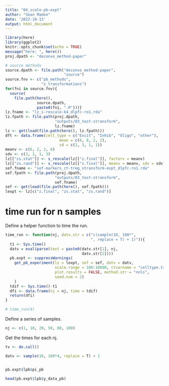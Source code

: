 ```yaml
---
title: "04_scale-pb-expt"
author: "Sean Maden"
date: '2022-10-13'
output: html_document
---
```


```r
library(here)
library(ggplot2)
knitr::opts_chunk$set(echo = TRUE)
message("here: ", here())
proj.dpath <- "deconvo_method-paper"

# source methods
source.dpath <- file.path("deconvo_method-paper",
                          "source")
source.fnv <- c("pb_methods", 
                "z_transformations")
for(fni in source.fnv){
  source(
    file.path(here(), 
              source.dpath, 
              paste0(fni, ".R")))}
lz.fname <- "lz_s-rescale-k4_dlpfc-ro1.rda"
lz.fpath <- file.path(proj.dpath, 
                      "outputs/03_test-stransform", 
                      lz.fname)
lz <- get(load(file.path(here(), lz.fpath)))
dft <- data.frame(cell_type = c("Excit", "Inhib", "Oligo", "other"),
                        mean = c(6, 8, 2, 2), 
                        sd = c(2, 3, 1, 1))
meanv <- c(6, 2, 2, 8)
sdv <- c(2, 1, 1, 3)
lz[["zs.stat"]] <- s_rescale(lz[["z.final"]], factorv = meanv)
lz[["zs.rand"]] <- s_rescale(lz[["z.final"]], meanv = meanv, sdv = sdv)
sef.fname <- "sef-markers_ct-treg_stransform-expt_dlpfc-ro1.rda"
sef.fpath <- file.path(proj.dpath, 
                      "outputs/03_test-stransform", 
                      sef.fname)
sef <- get(load(file.path(here(), sef.fpath)))
lexpt <- lz[c("z.final", "zs.stat", "zs.rand")]
```

# time run for n samples

Define a helper function to time the run.

```r
time_run <- function(nj, datv.str = c("c(sample(10, 100*",
                                      ", replace = T) + 1)")){
  t1 <- Sys.time()
  datv = eval(parse(text = paste0(datv.str[1], nj,
                                  datv.str[2])))
  pb.expt <- suppressWarnings(
    get_pb_experiment(lz = lexpt, sef = sef, datv = datv, 
                      scale.range = 100:10000, ctvarname = "celltype.treg", 
                      plot.results = FALSE, method.str = "nnls",
                      seed.num = 2)
    )
  tdif <- Sys.time()-t1
  dfi <- data.frame(nj = nj, time = tdif)
  return(dfi)
}

# time_run(4)

```

Define a series of samples.

```r
nj <- c(1, 10, 20, 50, 80, 100)
```

Get the times for each nj.

```r
tv <- do.call()
```

```r
datv <- sample(10, 100*4, replace = T) + 1
```

```r

```

```r
pb.expt$lpb$pi_pb
```

```r
head(pb.expt$lpb$y_data_pb)
```


